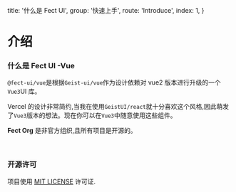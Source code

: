   title: '什么是 Fect UI',
  group: '快速上手',
  route: 'Introduce',
  index: 1,
}

# 介绍

### 什么是 Fect UI -Vue

`@fect-ui/vue`是根据`Geist-ui/vue`作为设计依赖对 vue2 版本进行升级的一个`Vue3`UI 库。

Vercel 的设计非常简约,当我在使用`GeistUI/react`就十分喜欢这个风格,因此萌发了`Vue3`版本的想法。现在你可以在`Vue3`中随意使用这些组件。

**Fect Org** 是非官方组织,且所有项目是开源的。

<br />

### 开源许可

项目使用 [MIT LICENSE](https://github.com/fect-org/Yuki/blob/master/LICENSE) 许可证.
